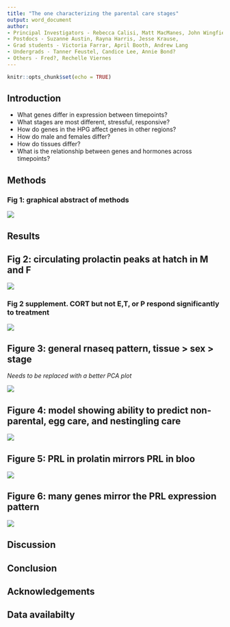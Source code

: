 ```yaml
---
title: "The one characterizing the parental care stages"
output: word_document
author:
- Principal Investigators - Rebecca Calisi, Matt MacManes, John Wingfield
- Postdocs - Suzanne Austin, Rayna Harris, Jesse Krause, 
- Grad students - Victoria Farrar, April Booth, Andrew Lang
- Undergrads - Tanner Feustel, Candice Lee, Annie Bond?
- Others - Fred?, Rechelle Viernes
---
```


```r
knitr::opts_chunk$set(echo = TRUE)
```

## Introduction

- What genes differ in expression between timepoints?
- What stages are most different, stressful, responsive?
- How do genes in the HPG affect genes in other regions?
- How do male and females differ?
- How do tissues differ?
- What is the relationship between genes and hormones across timepoints?


## Methods

### Fig 1: graphical abstract of methods

![](../figures/images/timeline_timeline.png)


## Results

## Fig 2: circulating prolactin peaks at hatch in M and F


![](../figures/hormones/characterization-1.png)


### Fig 2 supplement. CORT but not E,T, or P respond significantly to treatment 

![](../figures/hormones/characterization-2.png)

## Figure 3: general rnaseq pattern, tissue > sex > stage

_Needs to be replaced with a better PCA plot_

![](../figures/limma/plotMDS-colored-1.png)

## Figure 4: model showing ability to predict non-parental, egg care, and nestingling care


![](../figures/characterization/DoveParentsRNAseq_model2.png)

## Figure 5: PRL in prolatin mirrors PRL in bloo

![](../figures/characterization/prolactin-1.png)


## Figure 6: many genes mirror the PRL expression pattern

![](../figures/sexes/wgcna2-1.png)



## Discussion 

## Conclusion

## Acknowledgements

## Data availabilty